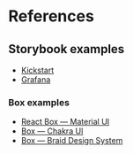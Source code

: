 <Meta title="Documentation/References" />

# References

## Storybook examples

-   [Kickstart](https://www.kickstartds.com/storybook/)
-   [Grafana](https://developers.grafana.com/ui/latest/)

### Box examples

-   [React Box — Material UI](https://mui.com/material-ui/react-box/)
-   [Box — Chakra UI](https://chakra-ui.com/docs/components/box)
-   [Box — Braid Design System](https://seek-oss.github.io/braid-design-system/components/Box/)
